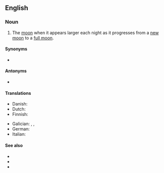 ==English==

===Noun===
{{en-noun|head=[[wax]]ing [[moon]]}}

# The [[moon]] when it appears larger each night as it progresses from a [[new moon]] to a [[full moon]].

====Synonyms====
* {{l|en|crescent moon}}

====Antonyms====
* {{l|en|waning moon}}

====Translations====
{{trans-top|The moon as it progresses from a new moon to a full moon}}
* Danish: {{t|da|tiltagende måne}}
* Dutch: {{t+|nl|wassende maan|f}}
* Finnish: {{t|fi|[[kasvava]] [[kuu]]}}
{{trans-mid}}
* Galician: {{t|gl|cuarto crecente|m}}, {{t+|gl|abalo|m}}, {{t|gl|enchente|m}}
* German: {{t|de|zunehmender Mond|m}}
* Italian: {{t|it|luna crescente|f}}
{{trans-bottom}}

====See also====
* {{l|en|new moon}}
* {{l|en|full moon}}
* {{l|en|old moon}}